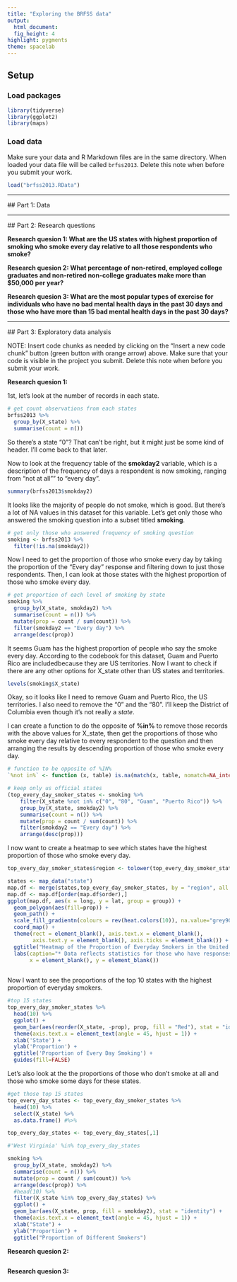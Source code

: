 ```yaml
---
title: "Exploring the BRFSS data"
output: 
  html_document: 
  fig_height: 4
highlight: pygments
theme: spacelab
---
```

  
## Setup
  
### Load packages
  
```r
library(tidyverse)
library(ggplot2)
library(maps)
```

### Load data

Make sure your data and R Markdown files are in the same directory. When loaded
your data file will be called `brfss2013`. Delete this note when before you submit 
your work. 

```r
load("brfss2013.RData")
```



* * *
  
  ## Part 1: Data
  
  
  * * *
  
  ## Part 2: Research questions
  
  **Research quesion 1: What are the US states with highest proportion of smoking who smoke every day relative to all those respondents who smoke?**
  
  **Research quesion 2: What percentage of non-retired, employed college graduates and non-retired non-college graduates make more than $50,000 per year?**
  
  **Research quesion 3: What are the most popular types of exercise for individuals who have no bad mental health days in the past 30 days and those who have more than 15 bad mental health days in the past 30 days?**
  
  
  * * *
  
  ## Part 3: Exploratory data analysis
  
  NOTE: Insert code chunks as needed by clicking on the "Insert a new code chunk" 
button (green button with orange arrow) above. Make sure that your code is visible
in the project you submit. Delete this note when before you submit your work.

**Research quesion 1:**
  
1st, let's look at the number of records in each state.
  
```r
# get count observations from each states
brfss2013 %>%
  group_by(X_state) %>%
  summarise(count = n())
```

So there's a state "0"? That can't be right, but it might just be some kind of header. I'll come back to that later.

Now to look at the frequency table of the **smokday2** variable, which is a description of the frequency of days a respondent is now smoking, ranging from "not at all"" to "every day".

```r
summary(brfss2013$smokday2)
```

It looks like the majority of people do not smoke, which is good. But there's a lot of NA values in this dataset for this variable. Let's get only those who answered the smoking question into a subset titled **smoking**.

```r
# get only those who answered frequency of smoking question
smoking <- brfss2013 %>%
  filter(!is.na(smokday2))
```

Now I need to get the proportion of those who smoke every day by taking the proportion of the "Every day" response and filtering down to just those respondents. Then, I can look at those states with the highest proportion of those who smoke every day.

```r
# get proportion of each level of smoking by state
smoking %>%
  group_by(X_state, smokday2) %>%
  summarise(count = n()) %>%
  mutate(prop = count / sum(count)) %>%
  filter(smokday2 == "Every day") %>%
  arrange(desc(prop))
```

It seems Guam has the highest proportion of people who say the smoke every day. According to the codebook for this dataset, Guam and Puerto Rico are includedbecause they are US territories. Now I want to check if there are any other options for X_state other than US states and territories.

```r
levels(smoking$X_state)
```

Okay, so it looks like I need to remove Guam and Puerto Rico, the US territories. I also need to remove the "0" and the "80". I'll keep the District of Columbia even though it's not really a *state*.

I can create a function to do the opposite of **%in%** to remove those records with the above values for X_state, then get the proportions of those who smoke every day relative to every respondent to the question and then arranging the results by descending proportion of those who smoke every day.

```r
# function to be opposite of %IN%
`%not in%` <- function (x, table) is.na(match(x, table, nomatch=NA_integer_))

# keep only us official states
(top_every_day_smoker_states <- smoking %>% 
    filter(X_state %not in% c("0", "80", "Guam", "Puerto Rico")) %>%
    group_by(X_state, smokday2) %>%
    summarise(count = n()) %>%
    mutate(prop = count / sum(count)) %>%
    filter(smokday2 == "Every day") %>%
    arrange(desc(prop)))
```

I now want to create a heatmap to see which states have the highest proportion of those who smoke every day.

```r
top_every_day_smoker_states$region <- tolower(top_every_day_smoker_states$X_state)

states <- map_data("state")
map.df <- merge(states,top_every_day_smoker_states, by = "region", all.x = T)
map.df <- map.df[order(map.df$order),]
ggplot(map.df, aes(x = long, y = lat, group = group)) +
  geom_polygon(aes(fill=prop)) +
  geom_path() + 
  scale_fill_gradientn(colours = rev(heat.colors(10)), na.value="grey90") +
  coord_map() + 
  theme(rect = element_blank(), axis.text.x = element_blank(), 
        axis.text.y = element_blank(), axis.ticks = element_blank()) + # remove grid background and ticks and tick labels
  ggtitle("Heatmap of the Proportion of Everyday Smokers in the United States") + 
  labs(caption="* Data reflects statistics for those who have responses for the variable smokday2: 54516 respondents", 
       x = element_blank(), y = element_blank())
  
```


Now I want to see the proportions of the top 10 states with the highest proportion of everyday smokers.

```r
#top 15 states
top_every_day_smoker_states %>%
  head(10) %>%
  ggplot() + 
  geom_bar(aes(reorder(X_state, -prop), prop, fill = "Red"), stat = "identity") + 
  theme(axis.text.x = element_text(angle = 45, hjust = 1)) + 
  xlab('State') + 
  ylab('Proportion') + 
  ggtitle('Proportion of Every Day Smoking') + 
  guides(fill=FALSE)
```

Let's also look at the the proportions of those who don't smoke at all and those who smoke some days for these states.

```r
#get those top 15 states
top_every_day_states <- top_every_day_smoker_states %>%
  head(10) %>% 
  select(X_state) %>%
  as.data.frame() #%>%

top_every_day_states <- top_every_day_states[,1]

#'West Virginia' %in% top_every_day_states

smoking %>%
  group_by(X_state, smokday2) %>%
  summarise(count = n()) %>%
  mutate(prop = count / sum(count)) %>%
  arrange(desc(prop)) %>%
  #head(10) %>%
  filter(X_state %in% top_every_day_states) %>%
  ggplot() + 
  geom_bar(aes(X_state, prop, fill = smokday2), stat = "identity") + 
  theme(axis.text.x = element_text(angle = 45, hjust = 1)) + 
  xlab("State") + 
  ylab("Proportion") + 
  ggtitle("Proportion of Different Smokers")
```



**Research quesion 2:**
  
  ```r

```



**Research quesion 3:**
  
  ```r

```
